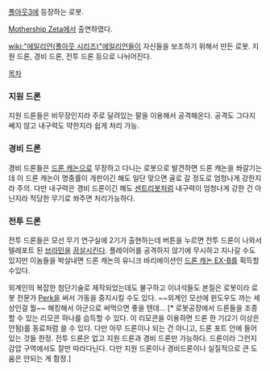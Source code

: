 [[폴아웃3]]에 등장하는 로봇.

[[Mothership Zeta]]에서 출연하였다.

[[wiki:"에일리언(폴아웃 시리즈)"에일리언]]들이 자신들을 보조하기 위해서 만든 로봇. 지원 드론, 경비 드론, 전투 드론 등으로 나뉘어진다.

[[목차]]

=== 지원 드론 ===
지원 드론들은 비무장인지라 주로 달려있는 팔을 이용해서 공격해온다. 공격도 그다지 쎄지 않고 내구력도 약한지라 쉽게 처리 가능.
=== 경비 드론 ===
경비 드론들은 [[드론 캐논]]으로 무장하고 다니는 로봇으로 발견하면 드론 캐논을 쏴갈기는데 이 드론 캐논이 명중률이 개판이긴 해도 일단 맞으면 골로 갈 정도로 엄청나게 강한지라 주의. 다만 내구력은 경비 드론이긴 해도 [[센트리봇]]처럼 내구력이 엄청나게 강한 건 아닌지라 적당한 무기로 쏴주면 처리가능하다.
=== 전투 드론 ===
전투 드론들은 모선 무기 연구실에 2기가 출현하는데 버튼을 누르면 전투 드론이 나와서 텔레포트 된 [[브라민]]을 [[끔살]]시킨다. 플레이어를 공격하지 않기에 무시하고 지나갈 수도 있지만 이놈들을 박살내면 드론 캐논의 유니크 바리에이션인 [[드론 캐논 EX-B]]를 획득할수있다.

외계인의 복잡한 첨단기술로 제작되었는데도 불구하고 이녀석들도 본질은 로봇이라 로봇 전문가 [[Perk]]을 써서 가동을 중지시킬 수도 있다. ~~외계인 모선에 윈도우도 까는 세상인걸 뭘~~ 해킹해서 아군으로 써먹으면 좋을 텐데... [* 로봇공장에서 드론들을 조종할 수 있는 리모콘 하나를 습득할 수 있다. 이 리모콘을 이용하면 드론 한 기(2기 이상은 안됨)를 동료처럼 쓸 수 있다. 다만 아무 드론이나 되는 건 아니고, 드론 포트 안에 들어있는 것들 한정. 전투 드론은 없고 지원 드론과 경비 드론만 가능하다. 드론이라 그런지 감압 구역에서도 잘만 따라다닌다. 다만 지원 드론이나 경비드론이나 실질적으로 큰 도움은 안되는 게 함정.]
